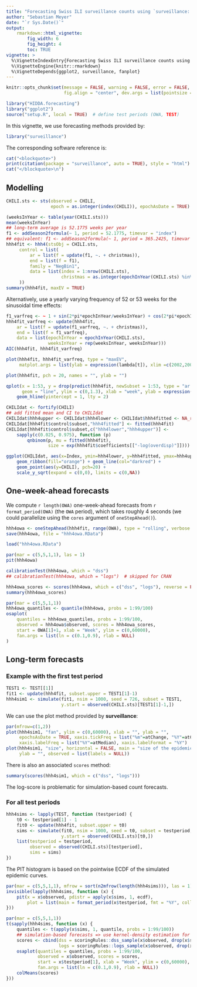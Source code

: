 ```yaml
---
title: "Forecasting Swiss ILI surveillance counts using `surveillance::hhh4`"
author: "Sebastian Meyer"
date: "`r Sys.Date()`"
output:
    rmarkdown::html_vignette:
        fig_width: 6
        fig_height: 4
        toc: TRUE
vignette: >
  %\VignetteIndexEntry{Forecasting Swiss ILI surveillance counts using 'surveillance::hhh4'}
  %\VignetteEngine{knitr::rmarkdown}
  %\VignetteDepends{ggplot2, surveillance, fanplot}
---
```


```r
knitr::opts_chunk$set(message = FALSE, warning = FALSE, error = FALSE,
                      fig.align = "center", dev.args = list(pointsize = 10))
```

```r
library("HIDDA.forecasting")
library("ggplot2")
source("setup.R", local = TRUE)  # define test periods (OWA, TEST)
```

In this vignette, we use forecasting methods provided by:
```r
library("surveillance")
```

The corresponding software reference is:
```r
cat("<blockquote>")
print(citation(package = "surveillance", auto = TRUE), style = "html")
cat("</blockquote>\n")
```


## Modelling

```r
CHILI.sts <- sts(observed = CHILI,
                 epoch = as.integer(index(CHILI)), epochAsDate = TRUE)
```

```r
(weeksInYear <- table(year(CHILI.sts)))
mean(weeksInYear)
## long-term average is 52.1775 weeks per year
f1 <- addSeason2formula(~ 1, period = 52.1775, timevar = "index")
## equivalent: f1 <- addSeason2formula(~ 1, period = 365.2425, timevar = "t")
hhh4fit <- hhh4(stsObj = CHILI.sts,
     control = list(
         ar = list(f = update(f1, ~. + christmas)),
         end = list(f = f1),
         family = "NegBin1",
         data = list(index = 1:nrow(CHILI.sts),
                     christmas = as.integer(epochInYear(CHILI.sts) %in% 52))
     ))
summary(hhh4fit, maxEV = TRUE)
```

Alternatively, use a yearly varying frequency of 52 or 53 weeks for
the sinusoidal time effects:

```r
f1_varfreq <- ~ 1 + sin(2*pi*epochInYear/weeksInYear) + cos(2*pi*epochInYear/weeksInYear)
hhh4fit_varfreq <- update(hhh4fit,
    ar = list(f = update(f1_varfreq, ~. + christmas)),
    end = list(f = f1_varfreq),
    data = list(epochInYear = epochInYear(CHILI.sts),
                weeksInYear = rep(weeksInYear, weeksInYear)))
AIC(hhh4fit, hhh4fit_varfreq)
```
```r
plot(hhh4fit, hhh4fit_varfreq, type = "maxEV",
     matplot.args = list(ylab = expression(lambda[t]), xlim =c(2002,2007)))
```

```r
plot(hhh4fit, pch = 20, names = "", ylab = "")
```

```r
qplot(x = 1:53, y = drop(predict(hhh4fit, newSubset = 1:53, type = "ar.exppred")),
      geom = "line", ylim = c(0,1.3), xlab = "week", ylab = expression(lambda[t])) +
    geom_hline(yintercept = 1, lty = 2)
```

```r
CHILIdat <- fortify(CHILI)
## add fitted mean and CI to CHILIdat
CHILIdat$hhh4upper <- CHILIdat$hhh4lower <- CHILIdat$hhh4fitted <- NA_real_
CHILIdat[hhh4fit$control$subset,"hhh4fitted"] <- fitted(hhh4fit)
CHILIdat[hhh4fit$control$subset,c("hhh4lower","hhh4upper")] <-
    sapply(c(0.025, 0.975), function (p)
        qnbinom(p, mu = fitted(hhh4fit),
                size = exp(hhh4fit$coefficients[["-log(overdisp)"]])))
```

```r
ggplot(CHILIdat, aes(x=Index, ymin=hhh4lower, y=hhh4fitted, ymax=hhh4upper)) +
    geom_ribbon(fill="orange") + geom_line(col="darkred") +
    geom_point(aes(y=CHILI), pch=20) +
    scale_y_sqrt(expand = c(0,0), limits = c(0,NA))
```



## One-week-ahead forecasts


We compute `r length(OWA)` one-week-ahead forecasts
from `r format_period(OWA)` (the `OWA` period),
which takes roughly 4 seconds
(we could parallelize using the `cores` argument of `oneStepAhead()`).

```r
hhh4owa <- oneStepAhead(hhh4fit, range(OWA), type = "rolling", verbose = FALSE)
save(hhh4owa, file = "hhh4owa.RData")
```
```r
load("hhh4owa.RData")
```

```r
par(mar = c(5,5,1,1), las = 1)
pit(hhh4owa)
```

```r
calibrationTest(hhh4owa, which = "dss")
## calibrationTest(hhh4owa, which = "logs")  # skipped for CRAN
```

```r
hhh4owa_scores <- scores(hhh4owa, which = c("dss", "logs"), reverse = FALSE)
summary(hhh4owa_scores)
```

```r
par(mar = c(5,5,1,1))
hhh4owa_quantiles <- quantile(hhh4owa, probs = 1:99/100)
osaplot(
    quantiles = hhh4owa_quantiles, probs = 1:99/100,
    observed = hhh4owa$observed, scores = hhh4owa_scores,
    start = OWA[1]+1, xlab = "Week", ylim = c(0,60000),
    fan.args = list(ln = c(0.1,0.9), rlab = NULL)
)
```



## Long-term forecasts


### Example with the first test period

```r
TEST1 <- TEST[[1]]
fit1 <- update(hhh4fit, subset.upper = TEST1[1]-1)
hhh4sim1 <- simulate(fit1, nsim = 1000, seed = 726, subset = TEST1,
                     y.start = observed(CHILI.sts)[TEST1[1]-1,])
```

We can use the plot method provided by **surveillance**:

```r
par(mfrow=c(1,2))
plot(hhh4sim1, "fan", ylim = c(0,60000), xlab = "", ylab = "",
     epochsAsDate = TRUE, xaxis.tickFreq = list("%m"=atChange, "%Y"=atChange),
     xaxis.labelFreq = list("%Y"=atMedian), xaxis.labelFormat = "%Y")
plot(hhh4sim1, "size", horizontal = FALSE, main = "size of the epidemic",
     ylab = "", observed = list(labels = NULL))
```

There is also an associated `scores` method:

```r
summary(scores(hhh4sim1, which = c("dss", "logs")))
```

The log-score is problematic for simulation-based count forecasts.


### For all test periods

```r
hhh4sims <- lapply(TEST, function (testperiod) {
    t0 <- testperiod[1] - 1
    fit0 <- update(hhh4fit, subset.upper = t0)
    sims <- simulate(fit0, nsim = 1000, seed = t0, subset = testperiod,
                     y.start = observed(CHILI.sts)[t0,])
    list(testperiod = testperiod,
         observed = observed(CHILI.sts)[testperiod],
         sims = sims)
})
```

The PIT histogram is based on the pointwise ECDF of the simulated epidemic
curves.

```r
par(mar = c(5,5,1,1), mfrow = sort(n2mfrow(length(hhh4sims))), las = 1)
invisible(lapply(hhh4sims, function (x) {
    pit(x = x$observed, pdistr = apply(x$sims, 1, ecdf),
        plot = list(main = format_period(x$testperiod, fmt = "%Y", collapse = "/")))
}))
```

```r
par(mar = c(5,5,1,1))
t(sapply(hhh4sims, function (x) {
    quantiles <- t(apply(x$sims, 1, quantile, probs = 1:99/100))
    ## simulation-based forecasts => use kernel-density estimation for logs
    scores <- cbind(dss = scoringRules::dss_sample(x$observed, drop(x$sims)),
                    logs = scoringRules::logs_sample(x$observed, drop(x$sims)))
    osaplot(quantiles = quantiles, probs = 1:99/100,
            observed = x$observed, scores = scores,
            start = x$testperiod[1], xlab = "Week", ylim = c(0,60000),
            fan.args = list(ln = c(0.1,0.9), rlab = NULL))
    colMeans(scores)
}))
```
